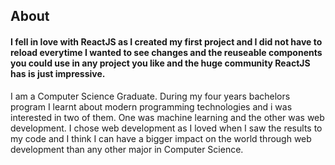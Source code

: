 











## About

#### I fell in love with ReactJS as I created my first project and I did not have to reload everytime I wanted to see changes and the reuseable components you could use in any project you like and the huge community ReactJS has is just impressive.
I am a Computer Science Graduate. During my four years bachelors program I learnt about modern programming technologies and i was interested in two of them. One was machine learning and the other was web development. I chose web development as I loved when I saw the results to my code and I think I can have a bigger impact on the world through web development than any other major in Computer Science.